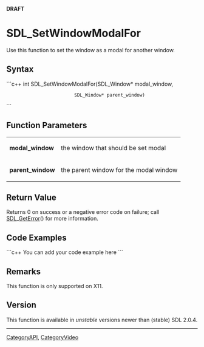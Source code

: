<!-- pragma section-numbers off -->
<!-- pragma camelcase off -->
'''DRAFT'''

<!-- #You will need to remove the line #acl All:read above in order to be able to save the new page.  Do not remove any other content above this comment.  You may delete this comment before you save. -->

<!-- #*^*^*^*^*See http://wiki.libsdl.org/moin.cgi/SGFunctions for details on editing this page*^*^*^*^* -->


= SDL_SetWindowModalFor =
Use this function to set the window as a modal for another window.




== Syntax ==
```c++
int SDL_SetWindowModalFor(SDL_Window* modal_window,
                          SDL_Window* parent_window)
```


== Function Parameters ==
{|
|'''modal_window'''
|the window that should be set modal
|-
|'''parent_window'''
|the parent window for the modal window
|}


== Return Value ==
Returns 0 on success or a negative error code on failure; call [[SDL_GetError]]() for more information.


== Code Examples ==
```c++
You can add your code example here
```

<!-- #Leave this section as-is unless you have a code example to put in.  In that case, replace You can add your code example here with your code example following the Style Guide instructions.  Leave the rest of the markup alone and delete this comment. -->


== Remarks ==
This function is only supported on X11.


== Version ==
This function is available in ''unstable'' versions newer than (stable) SDL 2.0.4.


----
[[CategoryAPI]], [[CategoryVideo]]
<!-- #See the Style Guide for instructions on editing the footer. -->
